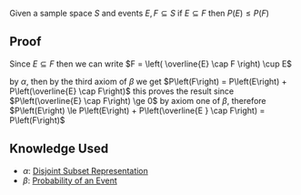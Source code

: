 Given a sample space <math display="inline">S</math> and events <math display="inline">E, F \subseteq S</math> if <math display="inline">E \subseteq F</math> then <math display="block">P\left(E\right) \le P\left(F\right)</math>

== Proof ==

Since <math display="inline">E \subseteq F</math> then we can write <math display="block">F = \left( \overline{E} \cap F \right) \cup E</math>

by <math display="inline">\alpha</math>, then by the third axiom of <math display="inline">\beta</math> we get <math display="block">P\left(F\right) = P\left(E\right)  +  P\left(\overline{E} \cap F\right)</math> this proves the result since <math display="inline">P\left(\overline{E} \cap F\right) \ge 0</math> by axiom one of <math display="inline">\beta</math>, therefore <math display="block">P\left(E\right) \le P\left(E\right)  +  P\left(\overline{E } \cap F\right) = P\left(F\right)</math>

== Knowledge Used ==

* <math>\alpha</math>: [[Disjoint Subset Representation]]
* <math>\beta</math>: [[Probability of an Event]]
{{Knowledge Metadata|Probability|Proposition}}
